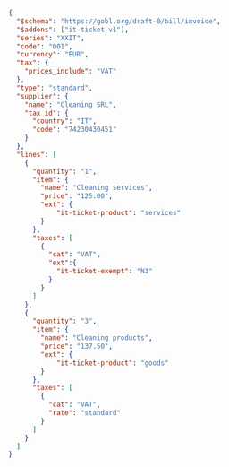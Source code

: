 ```json Documento Commerciale expandable
{
  "$schema": "https://gobl.org/draft-0/bill/invoice",
  "$addons": ["it-ticket-v1"],
  "series": "XXIT",
  "code": "001",
  "currency": "EUR",
  "tax": {
    "prices_include": "VAT"
  },
  "type": "standard",
  "supplier": {
    "name": "Cleaning SRL",
    "tax_id": {
      "country": "IT",
      "code": "74230430451"
    }
  },
  "lines": [
    {
      "quantity": "1",
      "item": {
        "name": "Cleaning services",
        "price": "125.00",
        "ext": {
            "it-ticket-product": "services"
        }
      },
      "taxes": [
        {
          "cat": "VAT",
          "ext":{
            "it-ticket-exempt": "N3"
          }
        }
      ]
    },
    {
      "quantity": "3",
      "item": {
        "name": "Cleaning products",
        "price": "137.50",
        "ext": {
            "it-ticket-product": "goods"
        }
      },
      "taxes": [
        {
          "cat": "VAT",
          "rate": "standard"
        }
      ]
    }
  ]
}
```